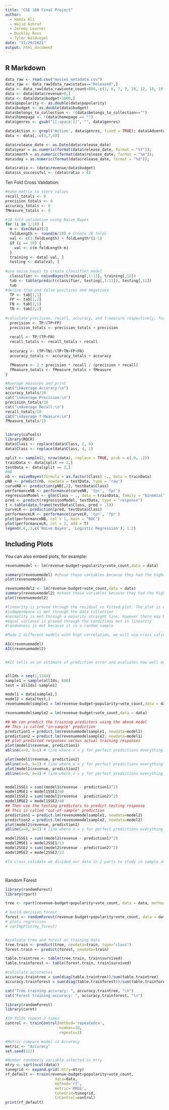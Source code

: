 ```yaml
---
title: "CSE 160 Final Project"
author:
  - Hamza Ali
  - Wajid Ashraf
  - Jeremy Learner
  - Buckley Ross
  - Tyler Waldvogel
date: "11/29/2021"
output: html_document
---
```



## R Markdown

```r
data_raw <- read.csv("movies_metadata.csv")
data_raw <- data_raw[data_raw$status=="Released",]
data <- data_raw[data_raw$vote_count>800,-c(1, 6, 7, 9, 10, 12, 18, 19, 20, 22)]
data <- data[data$revenue>0,]
data <- data[data$budget>1000,]
data$popularity <- as.double(data$popularity)
data$budget <- as.double(data$budget)
data$belongs_to_collection <- !(data$belongs_to_collection=="")
data$homepage <- !(data$homepage == "")
data$genres <- gsub("[[:space:]]", "", data$genres)

data$Action <- grepl('Action', data$genres, fixed = TRUE); data$Adventure <- grepl('Adventure', data$genres, fixed = TRUE); data$Animation <- grepl('Animation', data$genres, fixed = TRUE); data$Comedy <- grepl('Comedy', data$genres, fixed = TRUE); data$Crime <- grepl('Crime', data$genres, fixed = TRUE); data$Drama <- grepl('Drama', data$genres, fixed = TRUE); data$Family <- grepl('Family', data$genres, fixed = TRUE); data$Fantasy <- grepl('Fantasy', data$genres, fixed = TRUE); data$History <- grepl('History', data$genres, fixed = TRUE); data$Horror <- grepl('Horror', data$genres, fixed = TRUE); data$Music <- grepl('Music', data$genres, fixed = TRUE); data$Mystery <- grepl('Mystery', data$genres, fixed = TRUE); data$Romance <- grepl('Romance', data$genres, fixed = TRUE); data$Science_Fiction <- grepl('ScienceFiction', data$genres, fixed = TRUE); data$Thriller <- grepl('Thriller', data$genres, fixed = TRUE); data$War <- grepl('War', data$genres, fixed = TRUE); data$Western <- grepl('Western', data$genres, fixed = TRUE);
data <- data[,-c(3,7,8)]

data$release_date <- as.Date(data$release_date)
data$year = as.numeric(format(data$release_date, format = "%Y"));
data$month = as.numeric(format(data$release_date, format = "%m"));
data$day = as.numeric(format(data$release_date, format = "%d"));

data$ratio <- (data$revenue/data$budget)
data$is_successful <- (data$ratio > 4)
```
Ten Fold Cross Validation:
```r
#make matrix to store values
recall_totals <- 0
precision_totals <- 0
accuracy_totals <- 0
fMeasure_totals <- 0

#10-fold validation using Naive Bayes
for (i in 1:10) {
  m <- dim(data)[1]
  foldLength <- round(m/10) # Create 10 folds
  val <- c(1:foldLength) + foldLength*(i-1)
  if (i == 10) {
    val <- c(m-foldLength:m)
  }
  training <- data[-val, ]
  testing <- data[val, ]
    
#use naive bayes to create classifier model
  classifier <- naiveBayes(training[,1:11], training[,12])
  tab <- table(predict(classifier, testing[,1:11]), testing[,12])
  tab
#define true and false positives and negatives
  TP <- tab[1,1]
  FP <- tab[1,2]
  FN <- tab[2,1]
  TN <- tab[2,2]
    
#calculate precision, recall, accuracy, and f-measure respectively, for the fold
  precision <- TP/(TP+FP)
  precision_totals <- precision_totals + precision
    
  recall <- TP/(TP+FN)
  recall_totals <- recall_totals + recall
   
  accuracy <- (TP+TN)/(TP+TN+FP+FN)
  accuracy_totals <- accuracy_totals + accuracy

  fMeasure <- 2 * precision * recall / (precision + recall)
  fMeasure_totals <- fMeasure_totals + fMeasure
}

#Average measures and print
cat("\nAverage Accuracy:\n")
accuracy_totals/10
cat("\nAverage Precision:\n")
precision_totals/10
cat("\nAverage Recall:\n")
recall_totals/10
cat("\nAverage f-Measure:\n")
fMeasure_totals/10



```

```r
library(caTools)
library(ROCR)
data$Class <- replace(data$Class, 2, 0)
data$Class <- replace(data$Class, 4, 1)

split <- sample(2, nrow(data), replace = TRUE, prob = c(.8, .2))
trainData <- data[split == 1,]
testData <- data[split == 2,]
#NB
nb <- naiveBayes(formula = as.factor(Class) ~., data = trainData)
pNB <- predict(nb, newdata = testData, type = 'raw')
curveNB <- prediction(pNB[,2], testData$Class)
performanceNB <- performance(curveNB, 'tpr', 'fpr')
regressionModel <- glm(Class ~ ., data = trainData, family = "binomial")
pred <- predict(regressionModel, testData, type = "response")
t <-table(data.frame(testData$Class, pred > .5))
curveLR <- prediction(pred, testData$Class)
performanceLR <- performance(curveLR, 'tpr', 'fpr')
plot(performanceNB, col = 1, main = "ROC")
plot(performanceLR, col = 2, add = T)
legend(.6,.3,c('Naive Bayes', 'Logistic Regression'), 1:2)

```


## Including Plots

You can also embed plots, for example:

```r

revenuemodel <- lm(revenue~budget+popularity+vote_count,data = data)

summary(revenuemodel) #chose those variables because they had the highest r squared
plot(revenuemodel)

revenuemodel2 <- lm(revenue~budget+vote_count,data = data)
summary(revenuemodel2) #chose those variables because they had the highest r squared
plot(revenuemodel2)

#linearity is proved through the residual vs fitted plot. The plot is decently spread and forms a belt around the 0 line. 
#independence is met through the data collection
#normality is met through a majority straight line, however there may be some outliers that can influence a model.
#equal variance is proved through the conditions met in linearity
#randomness is met because it is a random sample

#Made 2 different models with high correlation, we will use cross validation and AIC

AIC(revenuemodel)
AIC(revenuemodel2)


#AIC tells us an estimate of prediction error and evaluates how well our model fits the data. Using aic, we find that the first model is a better model because of the lower aic value


allIds = seq(1,1344) 
sample1 = sample(allIds, 600) 
test = allIds[-sample1] 

model1 = data[sample1,] 
model2 = data[test,] 
revenuemodelsample1 = lm(revenue~budget+popularity+vote_count,data = data)

revenuemodelsample2 = lm(revenue~budget+vote_count,data = data)

## We can predict the training predictors using the above model
## This is called "in-sample" prediction
prediction1 = predict.lm(revenuemodelsample1, newdata=model1)
prediction2 = predict.lm(revenuemodelsample2, newdata=model1)
## plot predicted responses versus actual training responses
plot(model1$revenue, prediction1)
abline(a=0, b=1) # line where x = y for perfect predictions everything would lie on this line

plot(model1$revenue, prediction2)
abline(a=0, b=1) # line where x = y for perfect predictions everything would lie on this line
plot(model1$revenue, prediction2)
abline(a=0, b=1) # line where x = y for perfect predictions everything would lie on this line


model1SSE1 = sum((model1$revenue - prediction1)^2)
model1MSE1 = model1SSE1/40
model1SSE2 = sum((model1$revenue - prediction2)^2)
model1MSE2 = model1SSE2/40
## Then use the testing predictors to predict testing response
## This is called "out-of-sample" prediction
prediction1 = predict.lm(revenuemodelsample1, newdata=model2)
prediction2 = predict.lm(revenuemodelsample2, newdata=model2)
plot(model2$revenue, prediction1)
abline(a=0, b=1) # line where x = y for perfect predictions everything would lie on this line

model2SSE1 = sum((model2$revenue - prediction1)^2)
model2MSE1 = model2SSE1/13
model2SSE2 = sum((model2$revenue - prediction2)^2)
model2MSE2 = model2SSE2/13

#To cross validate we divided our data in 2 parts to study in sample and out of sample behavior with the model we felt was best. Our model was a good predictor for the in sample and out of sample data. We can tell through the revenue and prediction plot. Our data aligns fairly strong with the line of best fit. 




```
Random Forest
```r
library(randomForest)
library(rpart)

tree <- rpart(revenue~budget+popularity+vote_count, data = data, method = "class")

# build decision forest
forest <- randomForest(revenue~budget+popularity+vote_count, data = data, importance = TRUE, ntree = 1000, na.action=na.roughfix)
# plots regression
# varImpPlot(my_forest)


#evaluate tree and forest on training data
tree.train <- predict(tree, newdata=train, type="class")
forest.train <- predict(forest, newdata=train)

table.traintree <- table(tree.train, train$survived)
table.trainforest <- table(forest.train, train$survived)

#calculate accuracies
accuracy.traintree = sum(diag(table.traintree))/sum(table.traintree) 
accuracy.trainforest = sum(diag(table.trainforest))/sum(table.trainforest) 

cat("Tree training accuracy: ", accuracy.traintree, "\n")
cat("Forest training accuracy: ", accuracy.trainforest, "\n")
```

```r
library(randomForest)
library(caret)
```
```r
#10 folds repeat 3 times
control <- trainControl(method='repeatedcv', 
                        number=10, 
                        repeats=3)

#Metric compare model is Accuracy
metric <- "Accuracy"
set.seed(123)

#Number randomely variable selected is mtry
mtry <- sqrt(ncol(data))
tunegrid <- expand.grid(.mtry=mtry)
rf_default <- train(revenue~budget+popularity+vote_count, 
                      data=data, 
                      method='rf', 
                      metric='RMSE', 
                      tuneGrid=tunegrid, 
                      trControl=control)
print(rf_default)
```